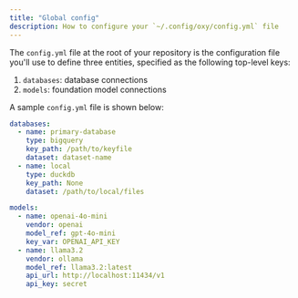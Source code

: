 ```yaml
---
title: "Global config"
description: How to configure your `~/.config/oxy/config.yml` file
---
```


The `config.yml` file at the root of your repository is the configuration file
you'll use to define three entities, specified as the following top-level keys:

1. `databases`: database connections
2. `models`: foundation model connections

A sample `config.yml` file is shown below:

```yaml
databases:
  - name: primary-database
    type: bigquery
    key_path: /path/to/keyfile
    dataset: dataset-name
  - name: local
    type: duckdb
    key_path: None
    dataset: /path/to/local/files

models:
  - name: openai-4o-mini
    vendor: openai
    model_ref: gpt-4o-mini
    key_var: OPENAI_API_KEY
  - name: llama3.2
    vendor: ollama
    model_ref: llama3.2:latest
    api_url: http://localhost:11434/v1
    api_key: secret
```
